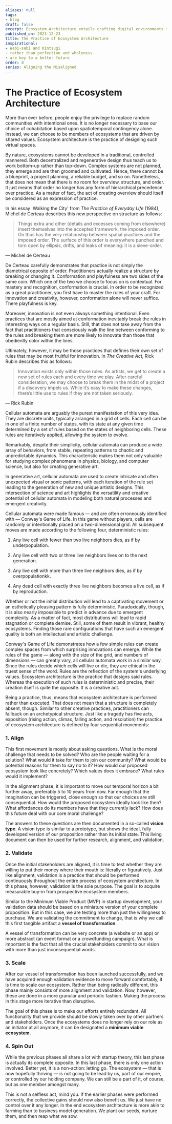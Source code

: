 ```yaml
---
aliases: null
tags:
- blog
draft: false
excerpt: Ecosystem Architecture entails crafting digital environments that mirror the diversity and resilience found in natural ecosystems. This practice champions the idea of constructing virtual spaces driven by shared values, moving away from the randomness of traditional community formations to intentional, value-driven cohabitation. The methodology is inherently bottom-up, emphasizing emergence over planning and cultivation over control, thereby rejecting the hierarchical structures typically associated with design and organization. Through the lens of Michel de Certeau and Rick Rubin, the narrative explores how creativity and innovation flourish under a set of self-imposed rules, likening the process to the generative potential of cellular automata like Conway's Game of Life. Ecosystem architecture is depicted as a dynamic, creative act that involves continuous alignment, validation, scaling, and eventually, a deliberate stepping back to allow the ecosystem to thrive independently. This holistic approach underscores the importance of adaptability, collaboration, and the empowerment of communities to shape their digital and physical environments, suggesting a future where design is democratized and deeply interconnected with the fabric of life.
published_on: 2023-12-23
title: The Practice of Ecosystem Architecture
inspirational:
- Wabi-sabi and Kintsugi
- rather than perfection and wholeness
- are key to a better future
order: 8
series: Aligning the Misaligned
---
```


# The Practice of Ecosystem Architecture

More than ever before, people enjoy the privilege to replace random communities with intentional ones. It is no longer necessary to base our choice of cohabitation based upon spatiotemporal contingency alone. Instead, we can choose to be members of ecosystems that are driven by shared values. Ecosystem architecture is the practice of designing such virtual spaces.

By nature, ecosystems cannot be developed in a traditional, controlled mannered. Both decentralized and regenerative design thus teach us to work bottom-up rather than top-down. Complex systems are not planned, they emerge and are then groomed and cultivated. Hence, there cannot be a blueprint, a project planning, a reliable budget, and so on. Nonetheless, that does not mean that there is no room for overview, structure, and order. It just means that order no longer has any form of hierarchical precedence over practice. As a matter of fact, the act of creating overview should itself be considered as an expression of practice. 

In his essay 'Walking the City' from *The Practice of Everyday Life* (1984), Michel de Certeau describes this new perspective on structure as follows:

 > 
 > Things extra and other (details and excesses coming from elsewhere) insert themselves into the accepted framework, the imposed order. On thus has the very relationship between spatial practices and the imposed order. The surface of this order is everywhere punched and torn open by ellipsis, drifts, and leaks of meaning: it is a sieve-order.

— Michel de Certeau

De Certeau carefully demonstrates that practice is not simply the diametrical opposite of order. Practitioners actually realize a structure by breaking or changing it. Conformation and playfulness are two sides of the same coin. Which one of the two we choose to focus on is contextual. For mastery and recognition, conformation is crucial. In order to be recognized as a great practitioner, you first have to master the rules of your craft. For innovation and creativity, however, conformation alone will never suffice. There playfulness is key.

Moreover, innovation is not even always something intentional. Even practices that are mostly aimed at conformation inevitably break the rules in interesting ways on a regular basis. Still, that does not take away from the fact that practitioners that consciously walk the line between conforming to the rules and breaking them are more likely to innovate than those that obediently color within the lines. 

Ultimately, however, it may be those practices that defines their own set of rules that may be most fruitful for innovation. In *The Creative Act*, Rick Rubin describes this as follows: 

 > 
 > Innovation exists only within those rules. As artists, we get to create a new set of rules each and every time we play. After careful consideration, we may choose to break them in the midst of a project if a discovery impels us. While it’s easy to make these changes, there’s little use to rules if they are not taken seriously.

— Rick Rubin

Cellular automata are arguably the purest manifestation of this very idea. They are discrete units, typically arranged in a grid of cells. Each cell can be in one of a finite number of states, with its state at any given time determined by a set of rules based on the states of neighboring cells. These rules are iteratively applied, allowing the system to evolve. 

Remarkably, despite their simplicity, cellular automata can produce a wide array of behaviors, from stable, repeating patterns to chaotic and unpredictable dynamics. This characteristic makes them not only valuable for studying complex phenomena in physics, biology, and computer science, but also for creating generative art. 

In generative art, cellular automata are used to create intricate and often unexpected visual or sonic patterns, with each iteration of the rule set leading to the generation of new and unique artistic designs. This intersection of science and art highlights the versatility and creative potential of cellular automata in modeling both natural processes and emergent creativity.

Cellular automata were made famous — and are often erroneously identified with — Conway's Game of Life. In this game without players, cells are randomly or intentionally placed on a two-dimensional grid. All subsequent moves are made according to the following four, deterministic rules: 

1. Any live cell with fewer than two live neighbors dies, as if by underpopulation.

1. Any live cell with two or three live neighbors lives on to the next generation.

1. Any live cell with more than three live neighbors dies, as if by overpopulationkk.

1. Any dead cell with exactly three live neighbors becomes a live cell, as if by reproduction.

Whether or not the initial distribution will lead to a captivating movement or an esthetically pleasing pattern is fully deterministic. Paradoxically, though, it is also nearly impossible to predict in advance due to emergent complexity. As a matter of fact, most distributions will lead to rapid stagnation or complete demise. Still, some of them result in vibrant, healthy ecosystems. Finding those rare configurations that have such an emergent quality is both an intellectual and artistic challenge.

Conway's Game of Life demonstrates how a few simple rules can create complex spaces from which surprising innovations can emerge. While the rules of the game — along with the size of the grid, and numbers of dimensions — can greatly vary, all cellular automata work in a similar way. Since the rules decide which cells will live or die, they are ethical in the truest sense of the word. Rules are the reflection of the system's underlying values. Ecosystem architecture is the practice that designs said rules. Whereas the execution of such rules is deterministic and precise, their creation itself is quite the opposite. It is a creative act. 

Being a practice, thus, means that ecosystem architecture is performed rather than executed. That does not mean that a structure is completely absent, though. Similar to other creative practices, practitioners can fallback on an archetypical structure. Just like a tragedy has five acts, exposition (rising action, climax, falling action, and resolution) the practice of ecosystem architecture is defined by four sequential movements:

### 1. Align

This first movement is mostly about asking questions. What is the moral challenge that needs to be solved? Who are the people waiting for a solution? What would it take for them to join our community? What would be potential reasons for them to say no to it? How would our proposed ecosystem look like concretely? Which values does it embrace? What rules would it implement? 

In the alignment phase, it is important to move our temporal horizon a bit further away, preferably 5 to 10 years from now. Far enough that the imagination can be triggered, close enough so that our choices are still consequential. How would the proposed ecosystem ideally look like then? What affordances do its members have that they currently lack? How does this future deal with our core moral challenge?

The answers to these questions are then documented in a so-called **vision type**. A vision type is similar to a prototype, but shows the ideal, fully developed version of our proposition rather than its initial state. This living document can then be used for further research, alignment, and validation.

### 2. Validate

Once the initial stakeholders are aligned, it is time to test whether they are willing to put their money where their mouth is: literally or figuratively. Just like alignment, validation is a practice that should be performed continuously throughout the entire process of ecosystem architecture. In this phase, however, validation is the sole purpose. The goal is to acquire measurable buy-in from prospective ecosystem members.

Similar to the Minimum Viable Product (MVP) in startup development, your validation data should be based on a miniature version of your complete proposition. But in this case, we are testing more than just the willingness to purchase. We are validating the commitment to change, that is why we call this first tangible artifact a **vessel of transformation**. 

A vessel of transformation can be very concrete (a website or an app) or more abstract (an event format or a crowdfunding campaign). What is important is the fact that all the crucial stakeholders commit to our vision with more than just inconsequential words.

### 3. Scale

After our vessel of transformation has been launched successfully, and we have acquired enough validation evidence to move forward comfortably, it is time to scale our ecosystem. Rather than being radically different, this phase mainly consists of more alignment and validation. Now, however, these are done in a more granular and periodic fashion. Making the process in this stage more iterative than disruptive.

The goal of this phase is to make our efforts entirely redundant. All functionality that we provide should be slowly taken over by other partners and stakeholders. Once the ecosystems does no longer rely on our role as an initiator at all anymore, it can be designated a **minimum viable ecosystem**.

### 4. Spin Out

While the previous phases all share a lot with startup theory, this last phase is actually its complete opposite. In this last phase, there is only one action involved. Better yet, it is a non-action: letting go. The ecosystem — that is now hopefully thriving — is not going to be lead by us, part of our empire, or controlled by our holding company. We can still be a part of it, of course, but as one member amongst many. 

This is not a selfless act, mind you. If the earlier phases were performed correctly, the collective gains should now also benefit us. We just have no control over it any longer. In the end ecosystem architecture is more akin to farming than to business model generation. We plant our seeds, nurture them, and then reap what we sow.
